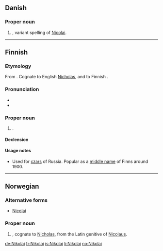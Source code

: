 ==Danish==

===Proper noun===
{{infl|da|proper noun}}

# {{given name|male|lang=da}}, variant spelling of [[Nicolai]].

----

==Finnish==

===Etymology===
From {{etyl|ru|fi}} {{term|Николай|lang=ru}}. Cognate to English [[Nicholas]], and to Finnish {{term|Niilo|lang=fi}}.

===Pronunciation===
* {{IPA|/ˈnikolɑi/|lang=fi}}
* {{hyphenation|Ni|ko|lai}}

===Proper noun===
{{infl|fi|proper noun}}

# {{given name|male|lang=fi}}.

====Declension====
{{fi-decl-voi|Nikola}}

====Usage notes====
* Used for [[czar]]s of Russia. Popular as a [[middle name]] of Finns around 1900.

----

==Norwegian==

===Alternative forms===
* [[Nicolai]]

===Proper noun===
{{infl|no|proper noun}}

# {{given name|male|lang=no}}, cognate to [[Nicholas]], from the Latin genitive of [[Nicolaus]].

[[de:Nikolai]]
[[fr:Nikolai]]
[[is:Nikolai]]
[[li:Nikolai]]
[[no:Nikolai]]